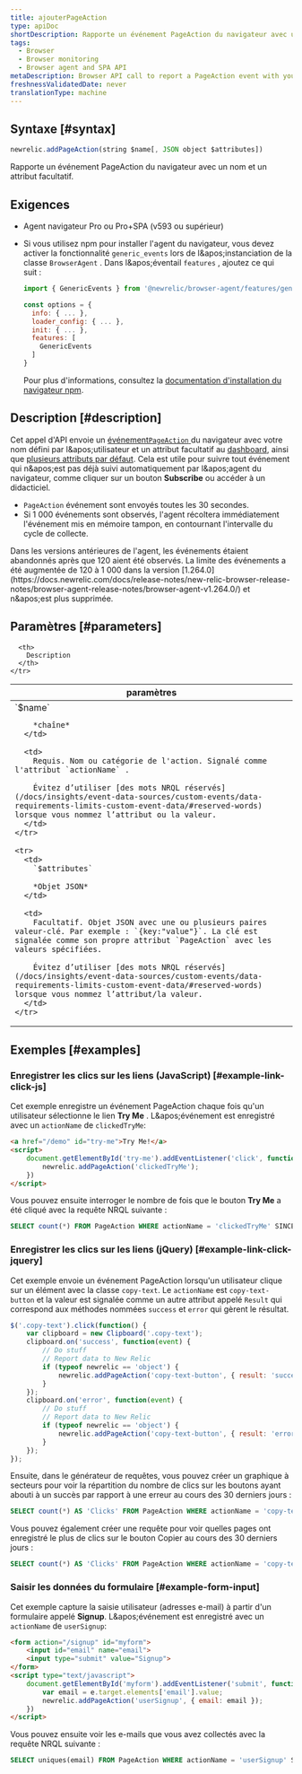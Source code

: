 ```yaml
---
title: ajouterPageAction
type: apiDoc
shortDescription: Rapporte un événement PageAction du navigateur avec un nom et un attribut facultatif.
tags:
  - Browser
  - Browser monitoring
  - Browser agent and SPA API
metaDescription: Browser API call to report a PageAction event with your user-defined name and attributes to New Relic Dashboards.
freshnessValidatedDate: never
translationType: machine
---
```


## Syntaxe [#syntax]

```js
newrelic.addPageAction(string $name[, JSON object $attributes])
```

Rapporte un événement PageAction du navigateur avec un nom et un attribut facultatif.

## Exigences

* Agent navigateur Pro ou Pro+SPA (v593 ou supérieur)

* Si vous utilisez npm pour installer l'agent du navigateur, vous devez activer la fonctionnalité `generic_events` lors de l&amp;apos;instanciation de la classe `BrowserAgent` . Dans l&amp;apos;éventail `features` , ajoutez ce qui suit :

  ```js
  import { GenericEvents } from '@newrelic/browser-agent/features/generic_events';

  const options = {
    info: { ... },
    loader_config: { ... },
    init: { ... },
    features: [
      GenericEvents
    ]
  }
  ```

  Pour plus d'informations, consultez la [documentation d'installation du navigateur npm](https://www.npmjs.com/package/@newrelic/browser-agent#new-relic-browser-agent).

## Description [#description]

Cet appel d'API envoie un [événement`PageAction` ](/docs/insights/explore-data/custom-events/insert-browser-custom-events-attributes-insights-javascript-api)du navigateur avec votre nom défini par l&amp;apos;utilisateur et un attribut facultatif au [dashboard](/docs/query-your-data/explore-query-data/dashboards/introduction-new-relic-one-dashboards), ainsi que [plusieurs attributs par défaut](/attribute-dictionary/?event=PageAction). Cela est utile pour suivre tout événement qui n&amp;apos;est pas déjà suivi automatiquement par l&amp;apos;agent du navigateur, comme cliquer sur un bouton <DNT>**Subscribe**</DNT> ou accéder à un didacticiel.

* `PageAction` événement sont envoyés toutes les 30 secondes.
* Si 1 000 événements sont observés, l'agent récoltera immédiatement l'événement mis en mémoire tampon, en contournant l'intervalle du cycle de collecte.

<Callout variant="important">
  Dans les versions antérieures de l'agent, les événements étaient abandonnés après que 120 aient été observés. La limite des événements a été augmentée de 120 à 1 000 dans la version [1.264.0](https://docs.newrelic.com/docs/release-notes/new-relic-browser-release-notes/browser-agent-release-notes/browser-agent-v1.264.0/) et n&amp;apos;est plus supprimée.
</Callout>

## Paramètres [#parameters]

<table>
  <thead>
    <tr>
      <th width="25%">
        paramètres
      </th>

      <th>
        Description
      </th>
    </tr>
  </thead>

  <tbody>
    <tr>
      <td>
        `$name`

        *chaîne*
      </td>

      <td>
        Requis. Nom ou catégorie de l'action. Signalé comme l'attribut `actionName` .

        Évitez d’utiliser [des mots NRQL réservés](/docs/insights/event-data-sources/custom-events/data-requirements-limits-custom-event-data/#reserved-words) lorsque vous nommez l’attribut ou la valeur.
      </td>
    </tr>

    <tr>
      <td>
        `$attributes`

        *Objet JSON*
      </td>

      <td>
        Facultatif. Objet JSON avec une ou plusieurs paires valeur-clé. Par exemple : `{key:"value"}`. La clé est signalée comme son propre attribut `PageAction` avec les valeurs spécifiées.

        Évitez d’utiliser [des mots NRQL réservés](/docs/insights/event-data-sources/custom-events/data-requirements-limits-custom-event-data/#reserved-words) lorsque vous nommez l’attribut/la valeur.
      </td>
    </tr>
  </tbody>
</table>

## Exemples [#examples]

### Enregistrer les clics sur les liens (JavaScript) [#example-link-click-js]

Cet exemple enregistre un événement PageAction chaque fois qu'un utilisateur sélectionne le lien <DNT>**Try Me**</DNT> . L&amp;apos;événement est enregistré avec un `actionName` de `clickedTryMe`:

```html
<a href="/demo" id="try-me">Try Me!</a>
<script>
    document.getElementById('try-me').addEventListener('click', function(e) {
        newrelic.addPageAction('clickedTryMe');
    })
</script>
```

Vous pouvez ensuite interroger le nombre de fois que le bouton <DNT>**Try Me**</DNT> a été cliqué avec la requête NRQL suivante :

```sql
SELECT count(*) FROM PageAction WHERE actionName = 'clickedTryMe' SINCE 1 hour ago
```

### Enregistrer les clics sur les liens (jQuery) [#example-link-click-jquery]

Cet exemple envoie un événement PageAction lorsqu'un utilisateur clique sur un élément avec la classe `copy-text`. Le `actionName` est `copy-text-button` et la valeur est signalée comme un autre attribut appelé `Result` qui correspond aux méthodes nommées `success` et `error` qui gèrent le résultat.

```js
$('.copy-text').click(function() {
    var clipboard = new Clipboard('.copy-text');
    clipboard.on('success', function(event) {
        // Do stuff
        // Report data to New Relic
        if (typeof newrelic == 'object') {
            newrelic.addPageAction('copy-text-button', { result: 'success' });
        }
    });
    clipboard.on('error', function(event) {
        // Do stuff
        // Report data to New Relic
        if (typeof newrelic == 'object') {
            newrelic.addPageAction('copy-text-button', { result: 'error' });
        }
    });
});
```

Ensuite, dans le générateur de requêtes, vous pouvez créer un graphique à secteurs pour voir la répartition du nombre de clics sur les boutons ayant abouti à un succès par rapport à une erreur au cours des 30 derniers jours :

```sql
SELECT count(*) AS 'Clicks' FROM PageAction WHERE actionName = 'copy-text-button' FACET result SINCE 30 days ago
```

Vous pouvez également créer une requête pour voir quelles pages ont enregistré le plus de clics sur le bouton Copier au cours des 30 derniers jours :

```sql
SELECT count(*) AS 'Clicks' FROM PageAction WHERE actionName = 'copy-text-button' FACET currentUrl SINCE 30 days ago
```

### Saisir les données du formulaire [#example-form-input]

Cet exemple capture la saisie utilisateur (adresses e-mail) à partir d'un formulaire appelé <DNT>**Signup**</DNT>. L&amp;apos;événement est enregistré avec un `actionName` de `userSignup`:

```html
<form action="/signup" id="myform">
    <input id="email" name="email">
    <input type="submit" value="Signup">
</form>
<script type="text/javascript">
    document.getElementById('myform').addEventListener('submit', function(e) {
        var email = e.target.elements['email'].value;
        newrelic.addPageAction('userSignup', { email: email });
    })
</script>
```

Vous pouvez ensuite voir les e-mails que vous avez collectés avec la requête NRQL suivante :

```sql
SELECT uniques(email) FROM PageAction WHERE actionName = 'userSignup' SINCE 1 hour ago
```
